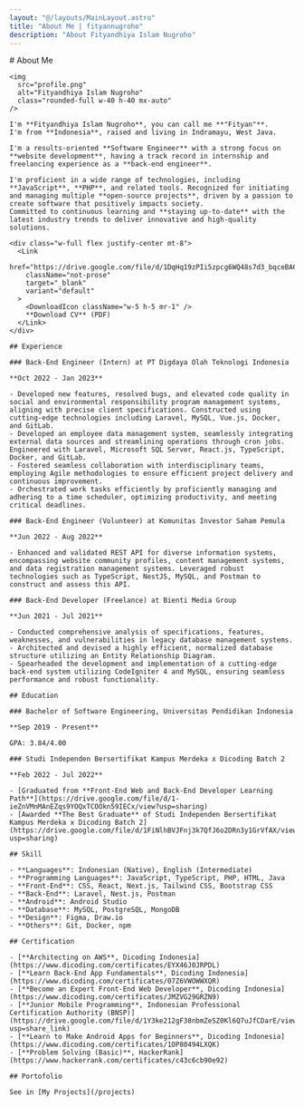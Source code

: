 ```yaml
---
layout: "@/layouts/MainLayout.astro"
title: "About Me | fityannugroho"
description: "About Fityandhiya Islam Nugroho"
---
```



<section class="container container-wrapper py-16">
  <article class="prose lg:prose-lg dark:prose-invert mx-auto">
    # About Me

    <img
      src="profile.png"
      alt="Fityandhiya Islam Nugroho"
      class="rounded-full w-40 h-40 mx-auto"
    />

    I'm **Fityandhiya Islam Nugroho**, you can call me **"Fityan"**.
    I'm from **Indonesia**, raised and living in Indramayu, West Java.

    I'm a results-oriented **Software Engineer** with a strong focus on **website development**, having a track record in internship and freelancing experience as a **back-end engineer**.

    I'm proficient in a wide range of technologies, including **JavaScript**, **PHP**, and related tools. Recognized for initiating and managing multiple **open-source projects**, driven by a passion to create software that positively impacts society.
    Committed to continuous learning and **staying up-to-date** with the latest industry trends to deliver innovative and high-quality solutions.

    <div class="w-full flex justify-center mt-8">
      <Link
        href="https://drive.google.com/file/d/1DqHq19zPIi5zpcg6WQ48s7d3_bqceBA6/view"
        className="not-prose"
        target="_blank"
        variant="default"
      >
        <DownloadIcon className="w-5 h-5 mr-1" />
        **Download CV** (PDF)
      </Link>
    </div>

    ## Experience

    ### Back-End Engineer (Intern) at PT Digdaya Olah Teknologi Indonesia

    **Oct 2022 - Jan 2023**

    - Developed new features, resolved bugs, and elevated code quality in social and environmental responsibility program management systems, aligning with precise client specifications. Constructed using cutting-edge technologies including Laravel, MySQL, Vue.js, Docker, and GitLab.
    - Developed an employee data management system, seamlessly integrating external data sources and streamlining operations through cron jobs. Engineered with Laravel, Microsoft SQL Server, React.js, TypeScript, Docker, and GitLab.
    - Fostered seamless collaboration with interdisciplinary teams, employing Agile methodologies to ensure efficient project delivery and continuous improvement.
    - Orchestrated work tasks efficiently by proficiently managing and adhering to a time scheduler, optimizing productivity, and meeting critical deadlines.

    ### Back-End Engineer (Volunteer) at Komunitas Investor Saham Pemula

    **Jun 2022 - Aug 2022**

    - Enhanced and validated REST API for diverse information systems, encompassing website community profiles, content management systems, and data registration management systems. Leveraged robust technologies such as TypeScript, NestJS, MySQL, and Postman to construct and assess this API.

    ### Back-End Developer (Freelance) at Bienti Media Group

    **Jun 2021 - Jul 2021**

    - Conducted comprehensive analysis of specifications, features, weaknesses, and vulnerabilities in legacy database management systems.
    - Architected and devised a highly efficient, normalized database structure utilizing an Entity Relationship Diagram.
    - Spearheaded the development and implementation of a cutting-edge back-end system utilizing CodeIgniter 4 and MySQL, ensuring seamless performance and robust functionality.

    ## Education

    ### Bachelor of Software Engineering, Universitas Pendidikan Indonesia

    **Sep 2019 - Present**

    GPA: 3.84/4.00

    ### Studi Independen Bersertifikat Kampus Merdeka x Dicoding Batch 2

    **Feb 2022 - Jul 2022**

    - [Graduated from **Front-End Web and Back-End Developer Learning Path**](https://drive.google.com/file/d/1-ieZnVMnMAnEZqs9YOQxTCOOkn59IECx/view?usp=sharing)
    - [Awarded **The Best Graduate** of Studi Independen Bersertifikat Kampus Merdeka x Dicoding Batch 2](https://drive.google.com/file/d/1FiNlhBVJFnj3k7QfJ6o2DRn3y1GrVfAX/view?usp=sharing)

    ## Skill

    - **Languages**: Indonesian (Native), English (Intermediate)
    - **Programming Languages**: JavaScript, TypeScript, PHP, HTML, Java
    - **Front-End**: CSS, React, Next.js, Tailwind CSS, Bootstrap CSS
    - **Back-End**: Laravel, Nest.js, Postman
    - **Android**: Android Studio
    - **Database**: MySQL, PostgreSQL, MongoDB
    - **Design**: Figma, Draw.io
    - **Others**: Git, Docker, npm

    ## Certification

    - [**Architecting on AWS**, Dicoding Indonesia](https://www.dicoding.com/certificates/EYX46J0JRPDL)
    - [**Learn Back-End App Fundamentals**, Dicoding Indonesia](https://www.dicoding.com/certificates/07Z6VWOWWXQR)
    - [**Become an Expert Front-End Web Developer**, Dicoding Indonesia](https://www.dicoding.com/certificates/JMZVG29GRZN9)
    - [**Junior Mobile Programming**, Indonesian Professional Certification Authority (BNSP)](https://drive.google.com/file/d/1Y3ke212gF38nbmZeSZ0Kl6Q7uJfCDarE/view?usp=share_link)
    - [**Learn to Make Android Apps for Beginners**, Dicoding Indonesia](https://www.dicoding.com/certificates/1OP80494LXQK)
    - [**Problem Solving (Basic)**, HackerRank](https://www.hackerrank.com/certificates/c43c6cb90e92)

    ## Portofolio

    See in [My Projects](/projects)

  </article>
</section>
